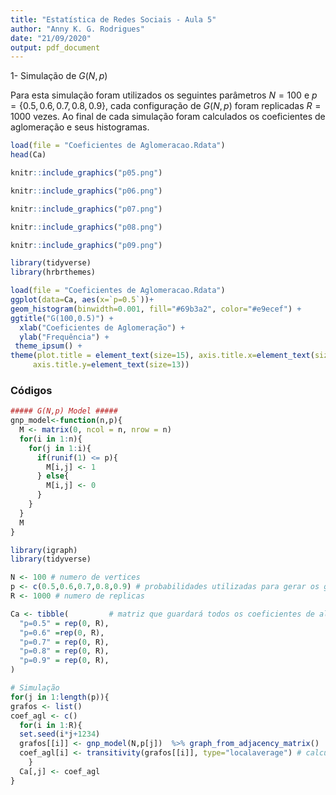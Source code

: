 ```yaml
---
title: "Estatística de Redes Sociais - Aula 5"
author: "Anny K. G. Rodrigues"
date: "21/09/2020"
output: pdf_document
---
```


1- Simulação de $G(N, p)$

Para esta simulação foram utilizados os seguintes parâmetros $N = 100$ e $p = \{0.5, 0.6, 0.7, 0.8, 0.9\}$, cada configuração de $G(N, p)$ foram replicadas $R = 1000$ vezes. Ao final de cada simulação foram calculados os coeficientes de aglomeração e seus histogramas.

```r
load(file = "Coeficientes de Aglomeracao.Rdata")
head(Ca)
```



```r
knitr::include_graphics("p05.png")
```

```r
knitr::include_graphics("p06.png")
```

```r
knitr::include_graphics("p07.png")
```

```r
knitr::include_graphics("p08.png")
```

```r
knitr::include_graphics("p09.png")
```


```r

library(tidyverse)
library(hrbrthemes)

load(file = "Coeficientes de Aglomeracao.Rdata")
ggplot(data=Ca, aes(x=`p=0.5`))+
geom_histogram(binwidth=0.001, fill="#69b3a2", color="#e9ecef") +
ggtitle("G(100,0.5)") + 
  xlab("Coeficientes de Aglomeração") + 
  ylab("Frequência") +
 theme_ipsum() +
theme(plot.title = element_text(size=15), axis.title.x=element_text(size=13),
     axis.title.y=element_text(size=13))


```

\newpage

### Códigos

```r

##### G(N,p) Model #####
gnp_model<-function(n,p){
  M <- matrix(0, ncol = n, nrow = n)
  for(i in 1:n){
    for(j in 1:i){
      if(runif(1) <= p){
        M[i,j] <- 1
      } else{
        M[i,j] <- 0
      }
    }
  }
  M
}

```

```r

library(igraph)
library(tidyverse)

N <- 100 # numero de vertices 
p <- c(0.5,0.6,0.7,0.8,0.9) # probabilidades utilizadas para gerar os grafos
R <- 1000 # numero de replicas 

Ca <- tibble(         # matriz que guardará todos os coeficientes de algomeração
  "p=0.5" = rep(0, R),
  "p=0.6" =rep(0, R),
  "p=0.7" = rep(0, R),
  "p=0.8" = rep(0, R),
  "p=0.9" = rep(0, R),
)

# Simulação 
for(j in 1:length(p)){
grafos <- list()
coef_agl <- c()
  for(i in 1:R){
  set.seed(i*j+1234)
  grafos[[i]] <- gnp_model(N,p[j])  %>% graph_from_adjacency_matrix()
  coef_agl[i] <- transitivity(grafos[[i]], type="localaverage") # calculo do coeficiente
    } 
  Ca[,j] <- coef_agl
}



```

